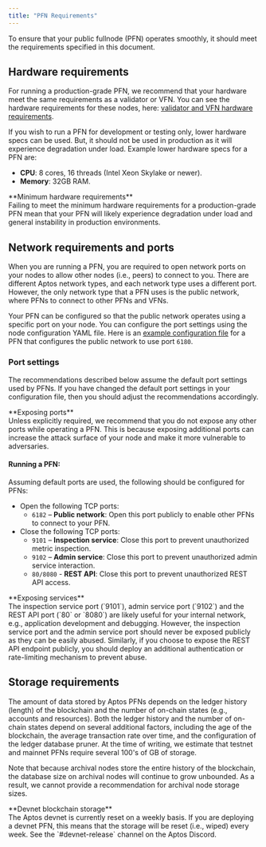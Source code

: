```yaml
---
title: "PFN Requirements"
---
```



To ensure that your public fullnode (PFN) operates smoothly, it should meet the requirements specified in this document.

## Hardware requirements

For running a production-grade PFN, we recommend that your hardware meet the same requirements as a
validator or VFN. You can see the hardware requirements for these nodes, here: [validator and VFN hardware requirements](../validator-node/node-requirements.mdx#hardware-requirements).

If you wish to run a PFN for development or testing only, lower hardware specs can be used. But, it should not be
used in production as it will experience degradation under load. Example lower hardware specs for a PFN are:

- **CPU**: 8 cores, 16 threads (Intel Xeon Skylake or newer).
- **Memory**: 32GB RAM.

<Callout type="warning"> 
**Minimum hardware requirements**<br />
Failing to meet the minimum hardware requirements for a production-grade PFN mean that your
PFN will likely experience degradation under load and general instability in production environments.
</Callout>

## Network requirements and ports

When you are running a PFN, you are required to open network ports on your nodes to allow other nodes (i.e., peers)
to connect to you. There are different Aptos network types, and each network type uses a different port. However,
the only network type that a PFN uses is the public network, where PFNs to connect to other PFNs and VFNs.

Your PFN can be configured so that the public network operates using a specific port on your node. You can configure
the port settings using the node configuration YAML file. Here is an [example
configuration file](https://github.com/aptos-labs/aptos-core/blob/main/config/src/config/test_data/public_full_node.yaml#L16) for a PFN
that configures the public network to use port `6180`.

### Port settings

The recommendations described below assume the default port settings used by PFNs. If you have
changed the default port settings in your configuration file, then you should adjust the recommendations accordingly.

<Callout type="warning"> 
**Exposing ports**<br />
Unless explicitly required, we recommend that you do not expose any other ports while operating a PFN. This is because
exposing additional ports can increase the attack surface of your node and make it more vulnerable to adversaries.
</Callout>

#### Running a PFN:

Assuming default ports are used, the following should be configured for PFNs:

- Open the following TCP ports:
  - `6182` – **Public network**: Open this port publicly to enable other PFNs to connect to your PFN.
- Close the following TCP ports:
  - `9101` – **Inspection service**: Close this port to prevent unauthorized metric inspection.
  - `9102` – **Admin service**: Close this port to prevent unauthorized admin service interaction.
  - `80/8080` - **REST API**: Close this port to prevent unauthorized REST API access.

<Callout type="warning"> 
**Exposing services**<br />
The inspection service port (`9101`), admin service port (`9102`) and the REST API port (`80` or `8080`)
are likely useful for your internal network, e.g., application development and debugging. However, the inspection service
port and the admin service port should never be exposed publicly as they can be easily abused. Similarly, if you choose
to expose the REST API endpoint publicly, you should deploy an additional authentication or rate-limiting mechanism to
prevent abuse.
</Callout>

## Storage requirements

The amount of data stored by Aptos PFNs depends on the ledger history (length) of the blockchain and the number of
on-chain states (e.g., accounts and resources). Both the ledger history and the number of
on-chain states depend on several additional factors, including the age of the blockchain, the average transaction
rate over time, and the configuration of the ledger database pruner. At the time of writing, we estimate
that testnet and mainnet PFNs require several 100's of GB of storage.

Note that because archival nodes store the entire history of the blockchain, the database size on archival nodes
will continue to grow unbounded. As a result, we cannot provide a recommendation for archival node storage sizes.

<Callout type="info"> 
**Devnet blockchain storage**<br />
The Aptos devnet is currently reset on a weekly basis. If you are deploying a devnet PFN, this means that the storage
will be reset (i.e., wiped) every week. See the `#devnet-release` channel on the Aptos Discord.
</Callout>
